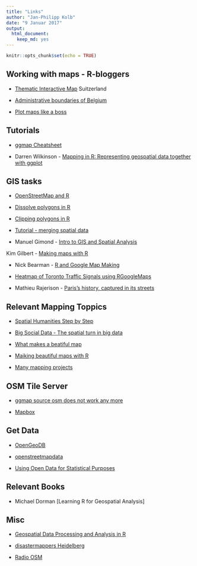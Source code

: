 ```yaml
---
title: "Links"
author: "Jan-Philipp Kolb"
date: "9 Januar 2017"
output: 
  html_document: 
    keep_md: yes
---
```


```r
knitr::opts_chunk$set(echo = TRUE)
```

## Working with maps - R-bloggers

- [Thematic Interactive Map](https://www.r-bloggers.com/thematic-interactive-map/) Suitzerland

- [Administrative boundaries of Belgium](https://www.r-bloggers.com/belgiummaps-statbel-r-package-with-administrative-boundaries-of-belgium-2/)

- [Plot maps like a boss](https://www.r-bloggers.com/plot-maps-like-a-boss/)

## Tutorials

- [ggmap Cheatsheet](https://www.nceas.ucsb.edu/~frazier/RSpatialGuides/ggmap/ggmapCheatsheet.pdf)

- Darren Wilkinson - [Mapping in R: Representing geospatial data together with ggplot](https://wilkinsondarren.wordpress.com/2013/02/01/mapping-in-r-representing-geospatial-data-together-with-ggplot/)

## GIS tasks

- [OpenStreetMap and R](http://osmar.r-forge.r-project.org/)

- [Dissolve polygons in R](https://philmikejones.wordpress.com/2015/09/03/dissolve-polygons-in-r/)

- [Clipping polygons in R](https://philmikejones.wordpress.com/2015/09/01/clipping-polygons-in-r/)

- [Tutorial - merging spatial data](http://www.nickeubank.com/wp-content/uploads/2015/10/RGIS2_MergingSpatialData_part1_Joins.html)

- Manuel Gimond - [Intro to GIS and Spatial Analysis](https://mgimond.github.io/Spatial/index.html)

Kim Gilbert - [Making maps with R](http://www.molecularecologist.com/2012/09/making-maps-with-r/)

- Nick Bearman - [R and Google Map Making](https://rpubs.com/nickbearman/r-google-map-making)

- [Heatmap of Toronto Traffic Signals using RGoogleMaps](https://www.r-bloggers.com/heatmap-of-toronto-traffic-signals-using-rgooglemaps/)


- Mathieu Rajerison - [Paris's history, captured in its streets](http://blog.revolutionanalytics.com/2015/02/pariss-history-captured-in-its-streets.html)

## Relevant Mapping Toppics

- [Spatial Humanities Step by Step](http://spatial.scholarslab.org/stepbystep/)

- [Big Social Data - The spatial turn in big data](http://de.slideshare.net/rheimann04/big-social-data-the-spatial-turn-in-big-data)

- [What makes a beatiful map](http://gis.stackexchange.com/questions/3083/what-makes-a-map-beautiful/45518#45518)

- [Maiking beautiful maps with R](http://gis.stackexchange.com/questions/48828/making-beautiful-maps-in-r)

- [Many mapping projects](http://tracemedia.co.uk/)

## OSM Tile Server


- [ggmap source osm does not work any more](https://help.openstreetmap.org/questions/41673/get-open-street-map-in-r)

- [Mapbox](https://rpubs.com/walkerke/rstudio-mapbox)

## Get Data

- [OpenGeoDB](http://opengeodb.giswiki.org/wiki/OpenGeoDB)

- [openstreetmapdata](http://openstreetmapdata.com/)

- [Using Open Data for Statistical Purposes](http://sk53-osm.blogspot.de/2016/10/using-open-data-for-statistical-purposes.html)

## Relevant Books

- Michael Dorman [Learning R for Geospatial Analysis]


## Misc

- [Geospatial Data Processing and Analysis in R](http://rpubs.com/ajlyons/rspatialdata)

- [disastermappers Heidelberg](https://disastermappers.wordpress.com/)

- [Radio OSM](http://sk53-osm.blogspot.de/2016/10/using-open-data-for-statistical-purposes.html)
